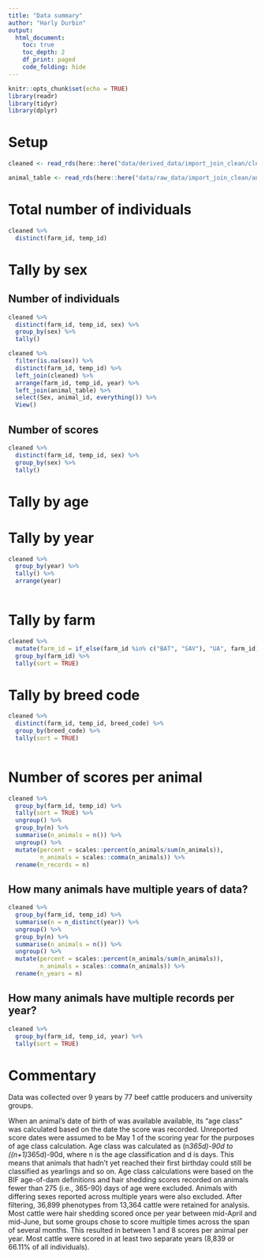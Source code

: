 ```yaml
---
title: "Data summary"
author: "Harly Durbin"
output:
  html_document:
    toc: true
    toc_depth: 2
    df_print: paged
    code_folding: hide
---
```


```r
knitr::opts_chunk$set(echo = TRUE)
library(readr)
library(tidyr)
library(dplyr)
```

# Setup

```r
cleaned <- read_rds(here::here("data/derived_data/import_join_clean/cleaned.rds"))
```

```r
animal_table <- read_rds(here::here("data/raw_data/import_join_clean/animal_table.rds"))
```

# Total number of individuals

```r
cleaned %>% 
  distinct(farm_id, temp_id)
```

# Tally by sex

## Number of individuals

```r
cleaned %>% 
  distinct(farm_id, temp_id, sex) %>% 
  group_by(sex) %>% 
  tally()
```

```r
cleaned %>% 
  filter(is.na(sex)) %>% 
  distinct(farm_id, temp_id) %>% 
  left_join(cleaned) %>% 
  arrange(farm_id, temp_id, year) %>% 
  left_join(animal_table) %>% 
  select(Sex, animal_id, everything()) %>% 
  View()
```


## Number of scores

```r
cleaned %>% 
  distinct(farm_id, temp_id, sex) %>% 
  group_by(sex) %>% 
  tally()
```

# Tally by age

# Tally by year

```r
cleaned %>% 
  group_by(year) %>% 
  tally() %>% 
  arrange(year)
  
```

# Tally by farm

```r
cleaned %>% 
  mutate(farm_id = if_else(farm_id %in% c("BAT", "SAV"), "UA", farm_id)) %>% 
  group_by(farm_id) %>% 
  tally(sort = TRUE)
```

# Tally by breed code

```r
cleaned %>% 
  distinct(farm_id, temp_id, breed_code) %>% 
  group_by(breed_code) %>% 
  tally(sort = TRUE)
  
```

# Number of scores per animal

```r
cleaned %>% 
  group_by(farm_id, temp_id) %>% 
  tally(sort = TRUE) %>%
  ungroup() %>% 
  group_by(n) %>% 
  summarise(n_animals = n()) %>% 
  ungroup() %>% 
  mutate(percent = scales::percent(n_animals/sum(n_animals)),
         n_animals = scales::comma(n_animals)) %>% 
  rename(n_records = n) 
```

## How many animals have multiple years of data?

```r
cleaned %>% 
  group_by(farm_id, temp_id) %>% 
  summarise(n = n_distinct(year)) %>%
  ungroup() %>% 
  group_by(n) %>% 
  summarise(n_animals = n()) %>% 
  ungroup() %>% 
  mutate(percent = scales::percent(n_animals/sum(n_animals)),
         n_animals = scales::comma(n_animals)) %>% 
  rename(n_years = n) 
```

## How many animals have multiple records per year?

```r
cleaned %>% 
  group_by(farm_id, temp_id, year) %>% 
  tally(sort = TRUE)
```


# Commentary

Data was collected over 9 years by 77 beef cattle producers and university groups.

When an animal's date of birth of was available available, its "age class" was calculated based on the date the score was recorded. Unreported score dates were assumed to be May 1 of the scoring year for the purposes of age class calculation. Age class was calculated as (n*365d)-90d to ((n+1)*365d)-90d, where n is the age classification and d is days. This means that animals that hadn't yet reached their first birthday could still be classified as yearlings and so on. Age class calculations were based on the BIF age-of-dam definitions and hair shedding scores recorded on animals fewer than 275 (i.e., 365-90) days of age were excluded. Animals with differing sexes reported across multiple years were also excluded. After filtering, 36,899 phenotypes from 13,364 cattle were retained for analysis. Most cattle were hair shedding scored once per year between mid-April and mid-June, but some groups chose to score multiple times across the span of several months. This resulted in between 1 and 8 scores per animal per year. Most cattle were scored in at least two separate years (8,839 or 66.11% of all individuals).



